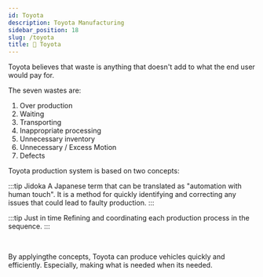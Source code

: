 ```yaml
---
id: Toyota
description: Toyota Manufacturing
sidebar_position: 18
slug: /toyota
title: 🚗 Toyota
---
```



Toyota believes that waste is anything that doesn't add to what the end user would pay for. 

The seven wastes are:
1. Over production
2. Waiting
3. Transporting
4. Inappropriate processing
5. Unnecessary inventory
6. Unnecessary / Excess Motion
6. Defects

Toyota production system is based on two concepts:

:::tip Jidoka
A Japanese term that can be translated as "automation with human touch". It is a method for quickly identifying and correcting any issues that could lead to faulty production.
:::

:::tip Just in time
Refining and coordinating each production process in the sequence.
:::

<br />

By applyingthe concepts, Toyota can produce vehicles quickly and efficiently. Especially, making what is needed when its needed. 